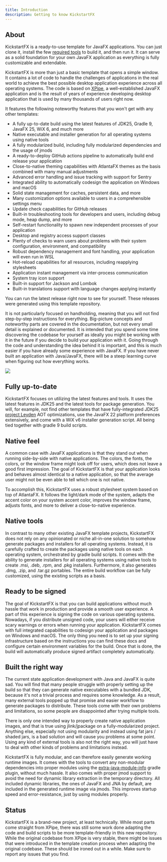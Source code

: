 ```yaml
---
title: Introduction
description: Getting to know KickstartFX
---
```


## About

KickstartFX is a ready-to-use template for JavaFX applications. You can just clone it, install the few [required tools](/setup) to build it, and then run it. It can serve as a solid foundation for your own JavaFX application as everything is fully customizable and extendable.

KickstartFX is more than just a basic template that opens a simple window. It contains a lot of code to handle the challenges of applications in the real world to achieve the best possible desktop application experience across all operating systems. The code is based on [XPipe](https://github.com/xpipe-io/xpipe), a well-established JavaFX application and is the result of years of experience developing desktop application that is used by many thousands of users right now.

It features the following noteworthy features that you won't get with any other templates:
- A fully up-to-date build using the latest features of JDK25, Gradle 9, JavaFX 25, WiX 6, and much more
- Native executable and installer generation for all operating systems using native tools
- A fully modularized build, including fully modularized dependencies and the usage of jmods
- A ready-to-deploy GitHub actions pipeline to automatically build end release your application
- Close-to-native theming capabilities with AtlantaFX themes as the basis combined with many manual adjustments
- Advanced error handling and issue tracking with support for Sentry
- Integrated ability to automatically codesign the application on Windows and macOS
- Solid state management for caches, persistent data, and more
- Many customization options available to users in a comprehensible settings menu
- Update check capabilities for GitHub releases
- Built-in troubleshooting tools for developers and users, including debug mode, heap dump, and more
- Self-restart functionality to spawn new independent processes of your application
- Desktop and registry access support classes
- Plenty of checks to warn users about problems with their system configuration, environment, and compatibility
- Robust dependency management and font handling, your application will even run in WSL
- Hot-reload capabilities for all resources, including reapplying stylesheets
- Application instant management via inter-process communication
- System tray icon support
- Built-in support for Jackson and Lombok
- Built-in translations support with language changes applying instantly

You can run the latest release right now to see for yourself. These releases were generated using this template repository.

It is not particularly focused on handholding, meaning that you will not find step-by-step instructions for everything. Big-picture concepts and noteworthy parts are covered in the documentation, but not every small detail is explained or documented. It is intended that you spend some time discovering the codebase for yourself as ideally you might be working with it in the future if you decide to build your application with it. Going through the code and understanding the idea behind it is important, and this is much easier if you have already some experience with JavaFX. If you have never built an application with Java/JavaFX, there will be a steep learning curve when figuring out how everything works.

![](/images/demo1.png)

## Fully up-to-date

KickstartFX focuses on utilizing the latest features and tools. It uses the latest features in JDK25 and the latest tools for package generation. You will, for example, not find other templates that have fully-integrated JDK25 [project Leyden](https://openjdk.org/projects/leyden/) AOT optimizations, use the JavaFX 22 platform preferences extensively, and come with a WiX v6 installer generation script. All being tied together with gradle 9 build scripts.

## Native feel

A common case with JavaFX applications is that they stand out when running side-by-side with native applications. The colors, the fonts, the colors, or the window frame might look off for users, which does not leave a good first impression. The goal of KickstartFX is that your application looks and behaves almost identical to a native application, so that the average user might not be even able to tell which one is not native.

To accomplish this, KickstartFX uses a robust stylesheet system based on top of AtlantaFX. It follows the light/dark mode of the system, adapts the accent color on your system accent color, improves the window frame, adjusts fonts, and more to deliver a close-to-native experience.

## Native tools

In contrast to many other existing JavaFX template projects, KickstartFX does not rely on any opinionated or niche all-in-one solution to somehow generate packages and installers for all operating systems. Instead, it is carefully crafted to create the packages using native tools on each operating system, orchestrated by gradle build scripts. It comes with the ability to generate installers for all operating systems using native tools to create .msi, .deb, .rpm, and .pkg installers. Furthermore, it also generates .dmg, .zip, and .tar.gz portables. The entire build workflow can be fully customized, using the existing scripts as a basis.

## Ready to be signed

The goal of KickstartFX is that you can build applications without much hassle that work in production and provide a smooth user experience. A part of this experience is signing the code on various operating systems. Nowadays, if you distribute unsigned code, your users will either receive scary warnings or errors when running your application. KickstartFX comes with full integrated capabilities to codesign your application and packages on Windows and macOS. The only thing you need is to set up your signing infrastructure based on the instructions you can find these docs and configure certain environment variables for the build. Once that is done, the build will automatically produce signed artifact completely automatically.

## Built the right way

The current state application development with Java and JavaFX is quite sad. You will find that many people struggle with properly setting up the build so that they can generate native executables with a bundled JDK, because it's not a trivial process and requires some knowledge. As a result, many external tools popped up that promise and easier workflow to generate packages to distribute. These tools come with their own problems and limitations, so some people are disappointed after trying multiple tools.

There is only one intended way to properly create native application images, and that is true using jlink/jpackage on a fully-modularized project. Anything else, especially not using modularity and instead using fat jars / shaded jars, is a bad solution and will cause you problems at some point. Using any kind of external tools is also not the right way, you will just have to deal with other kinds of problems and limitations instead.

KickstartFX is fully modular, and can therefore easily generate working runtime images. It comes with the tools to convert any non-modular dependencies into proper modules using the [extra-java-module-info](https://github.com/gradlex-org/extra-java-module-info) gradle plugin, without much hassle. It also comes with proper jmod support to avoid the need for dynamic library extraction in the temporary directory. All included dynamic libraries, the ones of JavaFX and JNA by default, are included in the generated runtime image via jmods. This improves startup speed and error-resistance, just by using modules properly.

## Status

KickstartFX is a brand-new project, at least technically. While most parts come straight from XPipe, there was still some work done adapting the code and build scripts to be more template-friendly in this new repository. While the original codebase from XPipe is very stable, there might be issues that were introduced in the template creation process when adapting the original codebase. These should be ironed out in a while. Make sure to report any issues that you find.
